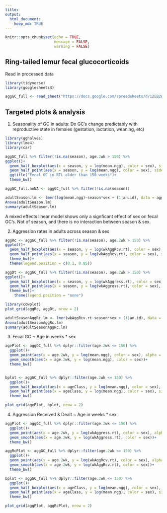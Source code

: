 ```yaml
---
title:
output:
  html_document:
    keep_md: TRUE
---
```


```r
knitr::opts_chunk$set(echo = TRUE, 
                      message = FALSE,
                      warning = FALSE)
```

## Ring-tailed lemur fecal glucocorticoids

Read in processed data

```r
library(tidyverse)
library(googlesheets4)

aggGC_full <- read_sheet("https://docs.google.com/spreadsheets/d/12EB2WXBiqfwHPIQ_2tqOvkV0i8Yzjoc5yhMlkAOtUv0/edit?usp=sharing")
```

## Targeted plots & analysis 
1. Seasonality of GC in adults:
    Do GC's change predictably with reproductive state in females (gestation, lactation, weaning, etc)
    
```r
library(gghalves)
library(lme4)
library(car)

aggGC_full %>% filter(!is.na(season), age.2wk > 150) %>% 
ggplot()+
  geom_half_boxplot(aes(x = season, y = log(mean.ngg), color = sex), side = "r")+
  geom_half_point(aes(x = season, y = log(mean.ngg), color = sex), side = "l", alpha = 0.6)+
  ggtitle("Fecal GC in RTL older than 150 weeks")+
  theme_bw()

aggGC_full.noNA <- aggGC_full %>% filter(!is.na(season))

adultSeason.lm <- lmer(log(mean.ngg)~season*sex + (1|an.id), data = aggGC_full.noNA[aggGC_full.noNA$age.2wk > 150, ])
Anova(adultSeason.lm)
summary(adultSeason.lm)

```

A mixed effects linear model shows only a signficant effect of sex on fecal GC's. Not of season, and there is no interaction between season & sex.

2. Aggression rates in adults across season & sex

```r

aggRc <- aggGC_full %>% filter(!is.na(season), age.2wk > 150) %>% 
ggplot()+
  geom_half_boxplot(aes(x = season, y = log(wkAggRcv.rt), color = sex), side = "r")+
  geom_half_point(aes(x = season, y = log(wkAggRcv.rt), color = sex), side = "l", alpha = 0.6)+
  theme_bw()+
  theme(legend.position = c(0.1, 0.85))

aggDt <- aggGC_full %>% filter(!is.na(season), age.2wk > 150) %>% 
ggplot()+
  geom_half_boxplot(aes(x = season, y = log(wkAggress.rt), color = sex), side = "r")+
  geom_half_point(aes(x = season, y = log(wkAggress.rt), color = sex), side = "l", alpha = 0.6)+
  theme_bw()+
    theme(legend.position = "none")

library(cowplot)
plot_grid(aggRc, aggDt, nrow = 2)

adultSeasonAggRc.lm <- lmer(wkAggRcv.rt~season*sex + (1|an.id), data = aggGC_full)
Anova(adultSeasonAggRc.lm)
summary(adultSeasonAggRc.lm)


```

3. Fecal GC ~ Age in weeks * sex

```r

agePlot <- aggGC_full %>% dplyr::filter(age.2wk <= 150) %>%
  ggplot()+
  geom_point(aes(x = age.2wk, y = log(mean.ngg), color = sex), alpha = 0.6)+
  geom_smooth(aes(x = age.2wk, y = log(mean.ngg), color = sex))+
  theme_bw()


bplot <- aggGC_full %>% dplyr::filter(age.2wk <= 150) %>%
  ggplot()+
  geom_half_boxplot(aes(x = ageClass, y = log(mean.ngg), color = sex), side = "r")+
  geom_half_point(aes(x = ageClass, y = log(mean.ngg), color = sex), side = "l", alpha = 0.6)+
  theme_bw()

plot_grid(agePlot, bplot, nrow = 2)

```


4. Aggression Received & Dealt ~ Age in weeks * sex

```r
aggPlot <- aggGC_full %>% dplyr::filter(age.2wk <= 150) %>%
  ggplot()+
  geom_point(aes(x = age.2wk, y = log(wkAggress.rt), color = sex), alpha = 0.6)+
  geom_smooth(aes(x = age.2wk, y = log(wkAggress.rt), color = sex))+
  theme_bw()

aggRcPlot <- aggGC_full %>% dplyr::filter(age.2wk <= 150) %>%
  ggplot()+
  geom_point(aes(x = age.2wk, y = log(wkAggRcv.rt), color = sex), alpha = 0.6)+
  geom_smooth(aes(x = age.2wk, y = log(wkAggRcv.rt), color = sex))+
  theme_bw()

bplot <- aggGC_full %>% dplyr::filter(age.2wk <= 150) %>%
  ggplot()+
  geom_half_boxplot(aes(x = ageClass, y = log(mean.ngg), color = sex), side = "r")+
  geom_half_point(aes(x = ageClass, y = log(mean.ngg), color = sex), side = "l", alpha = 0.6)+
  theme_bw()

plot_grid(aggPlot, aggRcPlot, nrow = 2)

```

